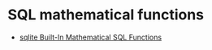 # SQL mathematical functions




- [sqlite Built-In Mathematical SQL Functions](https://www.sqlite.org/lang_mathfunc.html)

